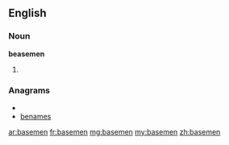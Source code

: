 ==English==

===Noun===
'''beasemen'''

# {{plural of|[[baseman]]}}

===Anagrams===
* {{alphagram|abeemns}}
* [[benames#English|benames]]

[[ar:basemen]]
[[fr:basemen]]
[[mg:basemen]]
[[my:basemen]]
[[zh:basemen]]